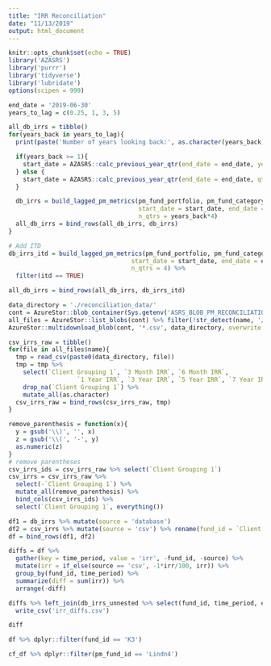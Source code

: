 ```yaml
---
title: "IRR Reconciliation"
date: "11/13/2019"
output: html_document
---
```


```r
knitr::opts_chunk$set(echo = TRUE)
library('AZASRS')
library('purrr')
library('tidyverse')
library('lubridate')
options(scipen = 999)
```


```r
end_date = '2019-06-30'
years_to_lag = c(0.25, 1, 3, 5)

all_db_irrs = tibble()
for(years_back in years_to_lag){
  print(paste('Number of years looking back:', as.character(years_back)))

  if(years_back >= 1){
    start_date = AZASRS::calc_previous_year_qtr(end_date = end_date, years = years_back)
  } else {
    start_date = AZASRS::calc_previous_year_qtr(end_date = end_date, qtrs = 4*years_back)
  }

  db_irrs = build_lagged_pm_metrics(pm_fund_portfolio, pm_fund_category, pm_fund_id,
                                    start_date = start_date, end_date = end_date, itd=FALSE,
                                    n_qtrs = years_back*4)
  all_db_irrs = bind_rows(all_db_irrs, db_irrs)
}

# Add ITD
db_irrs_itd = build_lagged_pm_metrics(pm_fund_portfolio, pm_fund_category, pm_fund_id,
                                  start_date = start_date, end_date = end_date, itd=TRUE,
                                  n_qtrs = 4) %>%
  filter(itd == TRUE)

all_db_irrs = bind_rows(all_db_irrs, db_irrs_itd)

```


```r
data_directory = './reconciliation_data/'
cont = AzureStor::blob_container(Sys.getenv('ASRS_BLOB_PM_RECONCILIATION'), key = Sys.getenv('ASRS_BLOB_KEY'))
all_files = AzureStor::list_blobs(cont) %>% filter(!str_detect(name, '/'))
AzureStor::multidownload_blob(cont, '*.csv', data_directory, overwrite = TRUE)

csv_irrs_raw = tibble()
for(file in all_files$name){
  tmp = read_csv(paste0(data_directory, file)) 
  tmp = tmp %>%
    select(`Client Grouping 1`, `3 Month IRR`, `6 Month IRR`,
                   `1 Year IRR`, `3 Year IRR`, `5 Year IRR`, `7 Year IRR`, `10 Year IRR`, `ITD IRR`) %>%
    drop_na(`Client Grouping 1`) %>%
    mutate_all(as.character)
  csv_irrs_raw = bind_rows(csv_irrs_raw, tmp)
}

remove_parenthesis = function(x){
  y = gsub('\\)', '', x)
  z = gsub('\\(', '-', y)
  as.numeric(z)
}
# remove parentheses
csv_irrs_ids = csv_irrs_raw %>% select(`Client Grouping 1`)
csv_irrs = csv_irrs_raw %>% 
  select(-`Client Grouping 1`) %>% 
  mutate_all(remove_parenthesis) %>% 
  bind_cols(csv_irrs_ids) %>%
  select(`Client Grouping 1`, everything())
```


```r
df1 = db_irrs %>% mutate(source = 'database')
df2 = csv_irrs %>% mutate(source = 'csv') %>% rename(fund_id = `Client Grouping 1`) %>% filter()
df = bind_rows(df1, df2)

diffs = df %>%
  gather(key = time_period, value = 'irr', -fund_id, -source) %>%
  mutate(irr = if_else(source == 'csv', -1*irr/100, irr)) %>%
  group_by(fund_id, time_period) %>%
  summarize(diff = sum(irr)) %>%
  arrange(-diff)

diffs %>% left_join(db_irrs_unnested %>% select(fund_id, time_period, end_date, start_date), by = c('fund_id', 'time_period')) %>%
  write_csv('irr_diffs.csv')
```

```r
diff
```


```r
df %>% dplyr::filter(fund_id == 'K3') 
```

```r
cf_df %>% dplyr::filter(pm_fund_id == 'Lindn4')
```
